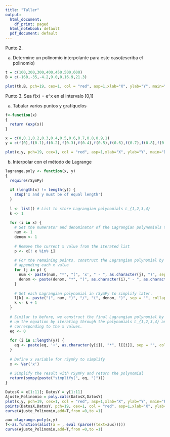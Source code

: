 ---
title: "Taller"
output:
  html_document:
    df_print: paged
  html_notebook: default
  pdf_document: default
---



Punto 2.

a. Determine un polinomio interpolante para este caso(escriba el polinomio)

 

```{r}
t = c(100,200,300,400,450,500,600)
B = c(-160,-35,-4.2,9.0,0,16.9,21.3)

plot(tk,B, pch=19, cex=1, col = "red", asp=1,xlab="X", ylab="Y", main="Diagrama ")
```

Punto 3.
Sea f(x) = e^x en el intervalo [0,1]

a. Tabular varios puntos y grafíquelos

```{r}
f<-function(x)
{
  return (exp(x)) 
}

x = c(0,0.1,0.2,0.3,0.4,0.5,0.6,0.7,0.8,0.9,1)
y = c(f(0),f(0.1),f(0.2),f(0.3),f(0.4),f(0.5),f(0.6),f(0.7),f(0.8),f(0.9),f(1))

plot(x,y, pch=19, cex=1, col = "red", asp=1,xlab="X", ylab="Y", main="Diagrama ")

```

b. Interpolar con el método de Lagrange

```{r}
lagrange.poly <- function(x, y)
{
  require(rSymPy)
  
  if (length(x) != length(y)) {
    stop('x and y must be of equal length')
  }
  
  l <- list() # List to store Lagrangian polynomials L_{1,2,3,4}
  k <- 1
  
  for (i in x) {
    # Set the numerator and denominator of the Lagrangian polynomials to 1 and build them up
    num <- 1
    denom <- 1
    
    # Remove the current x value from the iterated list
    p <- x[! x %in% i]
    
    # For the remaining points, construct the Lagrangian polynomial by successively 
    # appending each x value
    for (j in p) {
      num <- paste(num, "*", "(", 'x', " - ", as.character(j), ")", sep = "", collapse = "")
      denom <- paste(denom, "*", "(", as.character(i)," - ", as.character(j), ")", sep = "", collapse = "")
    }
    
    # Set each Lagrangian polynomial in rSymPy to simplify later.
    l[k] <- paste("(", num, ")", "/", "(", denom, ")", sep = "", collapse = "")
    k <- k + 1
  }
  
  # Similar to before, we construct the final Lagrangian polynomial by successively building 
  # up the equation by iterating through the polynomials L_{1,2,3,4} and the y values 
  # corresponding to the x values.
  eq <- 0
  
  for (i in 1:length(y)) {
    eq <- paste(eq, '+', as.character(y[i]), "*", l[[i]], sep = "", collapse = "")
  }
  
  # Define x variable for rSymPy to simplify
  x <- Var('x')
  
  # Simplify the result with rSymPy and return the polynomial
  return(sympy(paste("simplify(", eq, ")")))
}

DatosX = x[1:11]; DatosY = y[1:11]
Ajuste_Polinomio = poly.calc(DatosX,DatosY)
plot(x,y, pch=19, cex=1, col = "red", asp=1,xlab="X", ylab="Y", main="Funcion")
points(DatosX,DatosY, pch=19, cex=1, col = "red", asp=1,xlab="X", ylab="Y", main="Funcion")
curve(Ajuste_Polinomio,add=T,from =0,to =1)

aux =lagrange.poly(x,y)
f<-as.function(alist(a = , eval (parse((text=aux)))))
curve(Ajuste_Polinomio,add=T,from =0,to =1)

```

